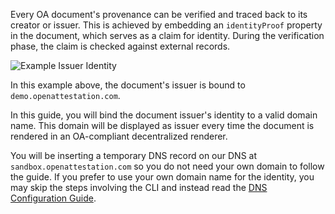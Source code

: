 Every OA document's provenance can be verified and traced back to its creator or issuer. This is achieved by embedding an `identityProof` property in the document, which serves as a claim for identity. During the verification phase, the claim is checked against external records.

![Example Issuer Identity](/docs/integrator-section/verifiable-document/ethereum/dns-proof/example.png)

In this example above, the document's issuer is bound to `demo.openattestation.com`.

In this guide, you will bind the document issuer's identity to a valid domain name. This domain will be displayed as issuer every time the document is rendered in an OA-compliant decentralized renderer.

You will be inserting a temporary DNS record on our DNS at `sandbox.openattestation.com` so you do not need your own domain to follow the guide. If you prefer to use your own domain name for the identity, you may skip the steps involving the CLI and instead read the [DNS Configuration Guide](/docs/guides-section/configure-dns).